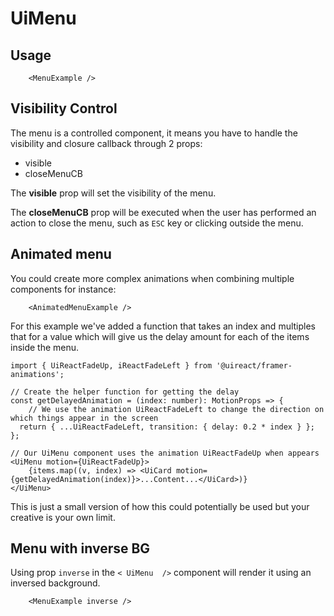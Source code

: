 


# UiMenu

<Metadata packageName='menu' packageJson={packageJson} description='The menu is a floating component that allows you to render floating content when visible. This content renders underneath its trigger.' includeInformation />

## Usage

```tsx live scope={{MenuExample}}
    <MenuExample />
```

## Visibility Control

The menu is a controlled component, it means you have to handle the visibility and closure callback through 2 props:

- visible
- closeMenuCB

The **visible** prop will set the visibility of the menu.

The **closeMenuCB** prop will be executed when the user has performed an action to close the menu, such as `ESC` key or clicking outside the menu.

## Animated menu

You could create more complex animations when combining multiple components for instance:

```tsx live scope={{AnimatedMenuExample}}
    <AnimatedMenuExample />
```

For this example we've added a function that takes an index and multiples that for a value which will give us the delay amount for each of the items inside the menu.

```tsx
import { UiReactFadeUp, iReactFadeLeft } from '@uireact/framer-animations';

// Create the helper function for getting the delay
const getDelayedAnimation = (index: number): MotionProps => {
    // We use the animation UiReactFadeLeft to change the direction on which things appear in the screen
  return { ...UiReactFadeLeft, transition: { delay: 0.2 * index } };
};

// Our UiMenu component uses the animation UiReactFadeUp when appears
<UiMenu motion={UiReactFadeUp}>
    {items.map((v, index) => <UiCard motion={getDelayedAnimation(index)}>...Content...</UiCard>)}
</UiMenu>
```

This is just a small version of how this could potentially be used but your creative is your own limit.

## Menu with inverse BG

Using prop `inverse` in the `< UiMenu  />` component will render it using an inversed background.

```tsx live scope={{MenuExample}}
    <MenuExample inverse />
```